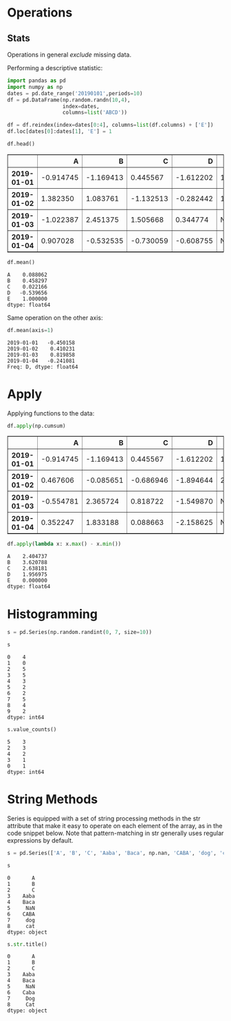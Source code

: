 # Operations
## Stats
Operations in general *exclude* missing data.

Performing a descriptive statistic:


```python
import pandas as pd
import numpy as np
dates = pd.date_range('20190101',periods=10)
df = pd.DataFrame(np.random.randn(10,4), 
                  index=dates, 
                  columns=list('ABCD'))

df = df.reindex(index=dates[0:4], columns=list(df.columns) + ['E'])
df.loc[dates[0]:dates[1], 'E'] = 1
```


```python
df.head()
```




<div>
<style scoped>
    .dataframe tbody tr th:only-of-type {
        vertical-align: middle;
    }

    .dataframe tbody tr th {
        vertical-align: top;
    }

    .dataframe thead th {
        text-align: right;
    }
</style>
<table border="1" class="dataframe">
  <thead>
    <tr style="text-align: right;">
      <th></th>
      <th>A</th>
      <th>B</th>
      <th>C</th>
      <th>D</th>
      <th>E</th>
    </tr>
  </thead>
  <tbody>
    <tr>
      <th>2019-01-01</th>
      <td>-0.914745</td>
      <td>-1.169413</td>
      <td>0.445567</td>
      <td>-1.612202</td>
      <td>1.0</td>
    </tr>
    <tr>
      <th>2019-01-02</th>
      <td>1.382350</td>
      <td>1.083761</td>
      <td>-1.132513</td>
      <td>-0.282442</td>
      <td>1.0</td>
    </tr>
    <tr>
      <th>2019-01-03</th>
      <td>-1.022387</td>
      <td>2.451375</td>
      <td>1.505668</td>
      <td>0.344774</td>
      <td>NaN</td>
    </tr>
    <tr>
      <th>2019-01-04</th>
      <td>0.907028</td>
      <td>-0.532535</td>
      <td>-0.730059</td>
      <td>-0.608755</td>
      <td>NaN</td>
    </tr>
  </tbody>
</table>
</div>




```python
df.mean()
```




    A    0.088062
    B    0.458297
    C    0.022166
    D   -0.539656
    E    1.000000
    dtype: float64



Same operation on the other axis:


```python
df.mean(axis=1)
```




    2019-01-01   -0.450158
    2019-01-02    0.410231
    2019-01-03    0.819858
    2019-01-04   -0.241081
    Freq: D, dtype: float64



# Apply
Applying functions to the data:


```python
df.apply(np.cumsum)
```




<div>
<style scoped>
    .dataframe tbody tr th:only-of-type {
        vertical-align: middle;
    }

    .dataframe tbody tr th {
        vertical-align: top;
    }

    .dataframe thead th {
        text-align: right;
    }
</style>
<table border="1" class="dataframe">
  <thead>
    <tr style="text-align: right;">
      <th></th>
      <th>A</th>
      <th>B</th>
      <th>C</th>
      <th>D</th>
      <th>E</th>
    </tr>
  </thead>
  <tbody>
    <tr>
      <th>2019-01-01</th>
      <td>-0.914745</td>
      <td>-1.169413</td>
      <td>0.445567</td>
      <td>-1.612202</td>
      <td>1.0</td>
    </tr>
    <tr>
      <th>2019-01-02</th>
      <td>0.467606</td>
      <td>-0.085651</td>
      <td>-0.686946</td>
      <td>-1.894644</td>
      <td>2.0</td>
    </tr>
    <tr>
      <th>2019-01-03</th>
      <td>-0.554781</td>
      <td>2.365724</td>
      <td>0.818722</td>
      <td>-1.549870</td>
      <td>NaN</td>
    </tr>
    <tr>
      <th>2019-01-04</th>
      <td>0.352247</td>
      <td>1.833188</td>
      <td>0.088663</td>
      <td>-2.158625</td>
      <td>NaN</td>
    </tr>
  </tbody>
</table>
</div>




```python
df.apply(lambda x: x.max() - x.min())
```




    A    2.404737
    B    3.620788
    C    2.638181
    D    1.956975
    E    0.000000
    dtype: float64



# Histogramming


```python
s = pd.Series(np.random.randint(0, 7, size=10))
```


```python
s
```




    0    4
    1    0
    2    5
    3    5
    4    3
    5    2
    6    2
    7    5
    8    4
    9    2
    dtype: int64




```python
s.value_counts()
```




    5    3
    2    3
    4    2
    3    1
    0    1
    dtype: int64



# String Methods
Series is equipped with a set of string processing methods in the str attribute that make it easy to operate on each element of the array, as in the code snippet below. Note that pattern-matching in str generally uses regular expressions by default.


```python
s = pd.Series(['A', 'B', 'C', 'Aaba', 'Baca', np.nan, 'CABA', 'dog', 'cat'])
```


```python
s
```




    0       A
    1       B
    2       C
    3    Aaba
    4    Baca
    5     NaN
    6    CABA
    7     dog
    8     cat
    dtype: object




```python
s.str.title()

```




    0       A
    1       B
    2       C
    3    Aaba
    4    Baca
    5     NaN
    6    Caba
    7     Dog
    8     Cat
    dtype: object




```python

```
